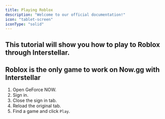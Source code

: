 ```yaml
---
title: Playing Roblox
description: "Welcome to our official documentation!"
icon: "tablet-screen"
iconType: "solid"
---
```

This tutorial will show you how to play to Roblox through Interstellar.
---
 <Note>Roblox is the only game to work on Now.gg with Interstellar</Note>
---
1. Open GeForce NOW.
2. Sign in.
3. Close the sign in tab.
4. Reload the original tab.
5. Find a game and click `Play`.
